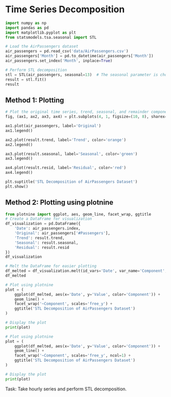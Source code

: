 # Time Series Decomposition


```python
import numpy as np
import pandas as pd
import matplotlib.pyplot as plt
from statsmodels.tsa.seasonal import STL

# Load the AirPassengers dataset
air_passengers = pd.read_csv('data/AirPassengers.csv')
air_passengers['Month'] = pd.to_datetime(air_passengers['Month'])
air_passengers.set_index('Month', inplace=True)

# Perform STL decomposition
stl = STL(air_passengers, seasonal=13)  # The seasonal parameter is chosen based on the periodicity of your data
result = stl.fit()
result
```

## Method 1: Plotting

```python
# Plot the original time series, trend, seasonal, and remainder components
fig, (ax1, ax2, ax3, ax4) = plt.subplots(4, 1, figsize=(10, 8), sharex=True)

ax1.plot(air_passengers, label='Original')
ax1.legend()

ax2.plot(result.trend, label='Trend', color='orange')
ax2.legend()

ax3.plot(result.seasonal, label='Seasonal', color='green')
ax3.legend()

ax4.plot(result.resid, label='Residual', color='red')
ax4.legend()

plt.suptitle('STL Decomposition of AirPassengers Dataset')
plt.show()

```

## Method 2: Plotting using plotnine

```python
from plotnine import ggplot, aes, geom_line, facet_wrap, ggtitle
# Create a DataFrame for visualization
df_visualization = pd.DataFrame({
    'Date': air_passengers.index,
    'Original': air_passengers['#Passengers'],
    'Trend': result.trend,
    'Seasonal': result.seasonal,
    'Residual': result.resid
})
df_visualization
```

```python
# Melt the DataFrame for easier plotting
df_melted = df_visualization.melt(id_vars='Date', var_name='Component', value_name='Value')
df_melted
```

```python
# Plot using plotnine
plot = (
    ggplot(df_melted, aes(x='Date', y='Value', color='Component')) +
    geom_line() +
    facet_wrap('~Component', scales='free_y') +
    ggtitle('STL Decomposition of AirPassengers Dataset')
)

# Display the plot
print(plot)

```

```python
# Plot using plotnine
plot = (
    ggplot(df_melted, aes(x='Date', y='Value', color='Component')) +
    geom_line() +
    facet_wrap('~Component', scales='free_y', ncol=1) +
    ggtitle('STL Decomposition of AirPassengers Dataset')
)

# Display the plot
print(plot)

```

Task: Take hourly series and perform STL decomposition.

<!--https://github.com/zgana/fpp3-python-readalong-->
